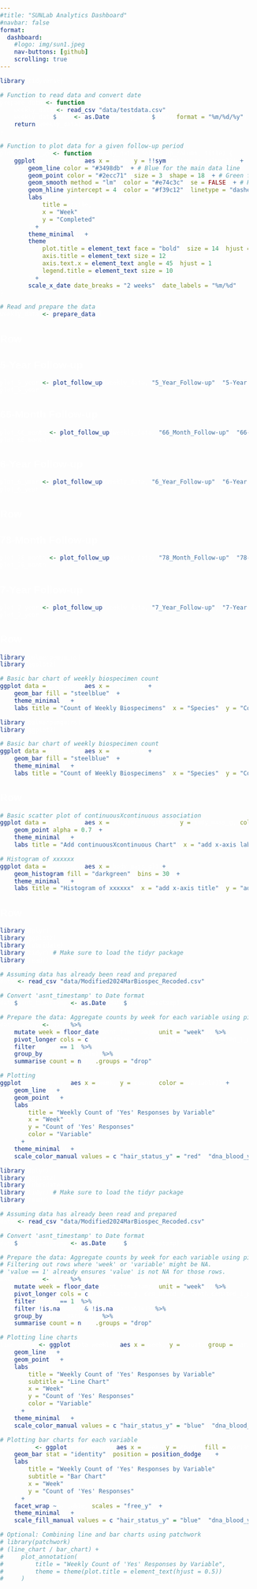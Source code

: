 ```yaml
---
#title: "SUNLab Analytics Dashboard"
#navbar: false
format: 
  dashboard:
    #logo: img/sun1.jpeg
    nav-buttons: [github]
    scrolling: true
---
```


```{=html}
<style>
    body, html {
        height: 100%;
        margin: 0;
        padding: 0;
        font-family: Arial, sans-serif;
        color: white;
    }
    .navbar {
        display: flex;
        justify-content: space-between;
        align-items: center;
        background-color: #333;
        padding: 10px 20px;
    }
    .navbar a {
        color: white;
        text-decoration: none;
        padding: 5px 10px;
        transition: color 0.3s ease;
    }
    .navbar a:hover {
        color: #ddd;
    }
    .navbar .fa {
        margin-right: 8px;
    }
    </style>

```

```r
library(tidyverse)

# Function to read data and convert date
prepare_data <- function() {
    weekly_data <- read_csv("data/testdata.csv")
    weekly_data$Week <- as.Date(weekly_data$Week, format = "%m/%d/%y")
    return(weekly_data)
}

# Function to plot data for a given follow-up period
plot_follow_up <- function(weekly_data, follow_up_column, title) {
    ggplot(weekly_data, aes(x = Week, y = !!sym(follow_up_column))) +
        geom_line(color = "#3498db") + # Blue for the main data line
        geom_point(color = "#2ecc71", size = 3, shape = 18) + # Green for data points
        geom_smooth(method = "lm", color = "#e74c3c", se = FALSE) + # Red for the trend line
        geom_hline(yintercept = 4, color = "#f39c12", linetype = "dashed", size = 1) + # Orange for the goal line
        labs(
            title = title,
            x = "Week",
            y = "Completed"
        ) +
        theme_minimal() +
        theme(
            plot.title = element_text(face = "bold", size = 14, hjust = 0.5),
            axis.title = element_text(size = 12),
            axis.text.x = element_text(angle = 45, hjust = 1),
            legend.title = element_text(size = 10)
        ) +
        scale_x_date(date_breaks = "2 weeks", date_labels = "%m/%d")
}

# Read and prepare the data
weekly_data <- prepare_data()
```

## Row {height=20%}

::: {.row}
::: {.col width=3}
# 5-Year Follow-up
```r
plot_5_year <- plot_follow_up(weekly_data, "5_Year_Follow-up", "5-Year Follow-up Assessments")
plot_5_year
```

:::
::: {.col width=4}
# 66-Month Follow-up
```r
plot_66_month <- plot_follow_up(weekly_data, "66_Month_Follow-up", "66-Month Follow-up Assessments")
plot_66_month
```

:::
::: {.col width=4}
# 6-Year Follow-up
```r
plot_6_year <- plot_follow_up(weekly_data, "6_Year_Follow-up", "6-Year Follow-up Assessments")
plot_6_year
```

:::
:::

## Row {height=30%}
::: {.row}
::: {.col width=6}
# 78-Month Follow-up
```r
plot_78_month <- plot_follow_up(weekly_data, "78_Month_Follow-up", "78-Month Follow-up Assessments")
plot_78_month
```

:::
::: {.col width=6}

# 7-Year Follow-up
```r
plot_7_year <- plot_follow_up(weekly_data, "7_Year_Follow-up", "7-Year Follow-up Assessments")
plot_7_year
```

:::
:::

## Row {height=40%}

```r

library(palmerpenguins)
library(ggplot2)

# Basic bar chart of weekly biospecimen count
ggplot(data = penguins, aes(x = species)) +
    geom_bar(fill = "steelblue") +
    theme_minimal() +
    labs(title = "Count of Weekly Biospecimens", x = "Species", y = "Count")
```

```r

library(palmerpenguins)
library(ggplot2)

# Basic bar chart of weekly biospecimen count
ggplot(data = penguins, aes(x = species)) +
    geom_bar(fill = "steelblue") +
    theme_minimal() +
    labs(title = "Count of Weekly Biospecimens", x = "Species", y = "Count")
```

## Row {height=30%}

```r
# Basic scatter plot of continuousXcontinuous association
ggplot(data = penguins, aes(x = flipper_length_mm, y = body_mass_g, color = species)) +
    geom_point(alpha = 0.7) +
    theme_minimal() +
    labs(title = "Add continuousXcontinuous Chart", x = "add x-axis label", y = "add y-axis label")

```

```r
# Histogram of xxxxxx
ggplot(data = penguins, aes(x = body_mass_g)) +
    geom_histogram(fill = "darkgreen", bins = 30) +
    theme_minimal() +
    labs(title = "Histogram of xxxxxx", x = "add x-axis title", y = "add y-axis title")

```

## Row {height=30%}

```r

library(dplyr)
library(ggplot2)
library(lubridate)
library(tidyr) # Make sure to load the tidyr package
library(readr)

# Assuming data has already been read and prepared
data <- read_csv("data/Modified2024MarBiospec_Recoded.csv")

# Convert 'asnt_timestamp' to Date format
data$asnt_timestamp <- as.Date(data$asnt_timestamp)

# Prepare the data: Aggregate counts by week for each variable using pivot_longer
data_weekly <- data %>%
    mutate(week = floor_date(asnt_timestamp, unit = "week")) %>%
    pivot_longer(cols = c(hair_status_y, dna_blood_y, teeth_donated_1_p), names_to = "variable", values_to = "value") %>%
    filter(value == 1) %>%
    group_by(week, variable) %>%
    summarise(count = n(), .groups = "drop")

# Plotting
ggplot(data_weekly, aes(x = week, y = count, color = variable)) +
    geom_line() +
    geom_point() +
    labs(
        title = "Weekly Count of 'Yes' Responses by Variable",
        x = "Week",
        y = "Count of 'Yes' Responses",
        color = "Variable"
    ) +
    theme_minimal() +
    scale_color_manual(values = c("hair_status_y" = "red", "dna_blood_y" = "green", "teeth_donated_1_p" = "blue"))

```

```r

library(dplyr)
library(ggplot2)
library(lubridate)
library(tidyr) # Make sure to load the tidyr package
library(readr)

# Assuming data has already been read and prepared
data <- read_csv("data/Modified2024MarBiospec_Recoded.csv")

# Convert 'asnt_timestamp' to Date format
data$asnt_timestamp <- as.Date(data$asnt_timestamp)

# Prepare the data: Aggregate counts by week for each variable using pivot_longer
# Filtering out rows where 'week' or 'variable' might be NA.
# 'value == 1' already ensures 'value' is not NA for those rows.
data_weekly <- data %>%
    mutate(week = floor_date(asnt_timestamp, unit = "week")) %>%
    pivot_longer(cols = c(hair_status_y, dna_blood_y, teeth_donated_1_p), names_to = "variable", values_to = "value") %>%
    filter(value == 1) %>%
    filter(!is.na(week) & !is.na(variable)) %>%
    group_by(week, variable) %>%
    summarise(count = n(), .groups = "drop")

# Plotting line charts
line_chart <- ggplot(data_weekly, aes(x = week, y = count, group = variable, color = variable)) +
    geom_line() +
    geom_point() +
    labs(
        title = "Weekly Count of 'Yes' Responses by Variable",
        subtitle = "Line Chart",
        x = "Week",
        y = "Count of 'Yes' Responses",
        color = "Variable"
    ) +
    theme_minimal() +
    scale_color_manual(values = c("hair_status_y" = "blue", "dna_blood_y" = "green", "teeth_donated_1_p" = "red"))

# Plotting bar charts for each variable
bar_chart <- ggplot(data_weekly, aes(x = week, y = count, fill = variable)) +
    geom_bar(stat = "identity", position = position_dodge()) +
    labs(
        title = "Weekly Count of 'Yes' Responses by Variable",
        subtitle = "Bar Chart",
        x = "Week",
        y = "Count of 'Yes' Responses"
    ) +
    facet_wrap(~variable, scales = "free_y") +
    theme_minimal() +
    scale_fill_manual(values = c("hair_status_y" = "blue", "dna_blood_y" = "green", "teeth_donated_1_p" = "red"))

# Optional: Combining line and bar charts using patchwork
# library(patchwork)
# (line_chart / bar_chart) +
#     plot_annotation(
#         title = "Weekly Count of 'Yes' Responses by Variable",
#         theme = theme(plot.title = element_text(hjust = 0.5))
#     )

```

<!-- 

```r

library(dplyr)
library(ggplot2)
library(lubridate)
library(tidyr) # Make sure to load the tidyr package
library(readr)

# Assuming data has already been read and prepared
data <- read_csv("Modified2024MarMobTech_Recoded.csv")

# Convert 'asnt_timestamp' to Date format
data$asnt_timestamp <- as.Date(data$asnt_timestamp)

# Prepare the data: Aggregate counts by week for each variable using pivot_longer
data_weekly <- data %>%
    mutate(week = floor_date(asnt_timestamp, unit = "week")) %>%
    pivot_longer(cols = c(fitbit_assent), names_to = "variable", values_to = "value") %>%
    filter(value == 1) %>%
    group_by(week, variable) %>%
    summarise(count = n(), .groups = "drop")

# Plotting the line chart
line_chart <- ggplot(data_weekly, aes(x = week, y = count, group = variable, color = variable)) +
    geom_line() +
    geom_point() +
    labs(
        title = "Weekly Count of 'Yes' Responses by Variable",
        x = "Week",
        y = "Count of 'Yes' Responses"
    ) +
    theme_minimal() +
    scale_color_manual(values = c("fitbit_assent" = "green"))

# Plotting the bar chart for fitbit_assent variable
bar_chart <- ggplot(data_weekly %>% filter(variable == "fitbit_assent"), aes(x = week, y = count, fill = variable)) +
    geom_bar(stat = "identity", color = "black", fill = "lightgreen") +
    labs(
        title = "Weekly Count of 'Yes' Responses for Fitbit Assent",
        x = "Week",
        y = "Count of 'Yes' Responses"
    ) +
    theme_minimal()

# Optional: If you want to display both charts in the same plotting window, you can use the gridExtra or patchwork package
library(patchwork)
line_chart + bar_chart




``` -->